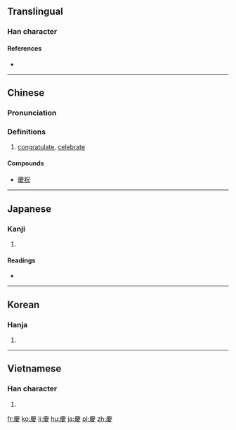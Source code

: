 {{also|庆}}
==Translingual==

===Han character===
{{Han char|rn=61|rad=心|as=11|sn=15|four=00247|canj=IXE}}

====References====
* {{Han ref|kx=0400.130|dkj=11145|dj=0740.080|hdz=20903.090|uh=6176|ud=24950|bh=BC79|bd=48249}}

----

==Chinese==
{{zh-forms|s=庆}}

===Pronunciation===
{{zh-pron
|m=qìng
|c=hing3
|h=
|mn=khèng
|w=
|mc=y
|oc=y
|ma=
|cat=v
}}

===Definitions===
# [[congratulate]], [[celebrate]]

====Compounds====
* [[慶祝]]
<!-- (need converting to traditional forms) * [[庆大霉素]]
* [[庆典]]
* [[庆贺]]
* [[庆寿]]
* [[庆幸]]
* [[庆祝]] -->
----

==Japanese==

===Kanji===
{{ja-kanji|grade=c|rs=心11}}

# {{defn|lang=ja|sort=心11}}

====Readings====
* {{ja-readings|goon=[[きょう]] (kyō)|kanon=[[けい]] (kei)|kun=[[よい]] (yoi), [[よろこぶ]] (yorokobu)}}

----

==Korean==

===Hanja===
{{ko-hanja|hangeul=[[경]], [[강]]|eumhun=[[경사]] 경|rv=gyeong, gang|mr=kyŏng, kang|y=kyeng, kang}}

# {{defn|lang=ko|sort=心11}}

----

==Vietnamese==

===Han character===
{{vi-hantu|[[khánh]], [[khương]]|rs=心11}}

# {{defn|lang=vi|sort=心11}}

[[fr:慶]]
[[ko:慶]]
[[li:慶]]
[[hu:慶]]
[[ja:慶]]
[[pl:慶]]
[[zh:慶]]